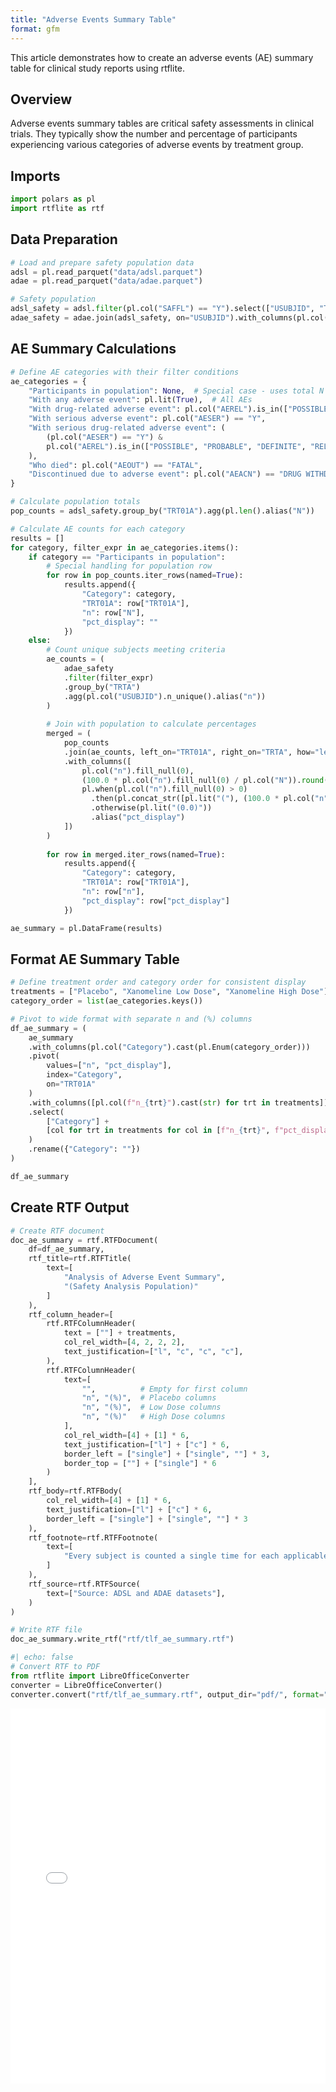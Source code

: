 ```yaml
---
title: "Adverse Events Summary Table"
format: gfm
---
```


<!-- `.md` and `.py` files are generated from the `.qmd` file. Please edit that file. -->

This article demonstrates how to create an adverse events (AE) summary table for clinical study reports using rtflite.

## Overview

Adverse events summary tables are critical safety assessments in clinical trials. 
They typically show the number and percentage of participants experiencing 
various categories of adverse events by treatment group.

## Imports

```python
import polars as pl
import rtflite as rtf
```

## Data Preparation

```python
# Load and prepare safety population data
adsl = pl.read_parquet("data/adsl.parquet")
adae = pl.read_parquet("data/adae.parquet")

# Safety population 
adsl_safety = adsl.filter(pl.col("SAFFL") == "Y").select(["USUBJID", "TRT01A"])
adae_safety = adae.join(adsl_safety, on="USUBJID").with_columns(pl.col("TRT01A").alias("TRTA"))
```

## AE Summary Calculations

```python
# Define AE categories with their filter conditions
ae_categories = {
    "Participants in population": None,  # Special case - uses total N
    "With any adverse event": pl.lit(True),  # All AEs
    "With drug-related adverse event": pl.col("AEREL").is_in(["POSSIBLE", "PROBABLE", "DEFINITE", "RELATED"]),
    "With serious adverse event": pl.col("AESER") == "Y",
    "With serious drug-related adverse event": (
        (pl.col("AESER") == "Y") & 
        pl.col("AEREL").is_in(["POSSIBLE", "PROBABLE", "DEFINITE", "RELATED"])
    ),
    "Who died": pl.col("AEOUT") == "FATAL",
    "Discontinued due to adverse event": pl.col("AEACN") == "DRUG WITHDRAWN"
}

# Calculate population totals
pop_counts = adsl_safety.group_by("TRT01A").agg(pl.len().alias("N"))

# Calculate AE counts for each category
results = []
for category, filter_expr in ae_categories.items():
    if category == "Participants in population":
        # Special handling for population row
        for row in pop_counts.iter_rows(named=True):
            results.append({
                "Category": category,
                "TRT01A": row["TRT01A"],
                "n": row["N"],
                "pct_display": ""
            })
    else:
        # Count unique subjects meeting criteria
        ae_counts = (
            adae_safety
            .filter(filter_expr)
            .group_by("TRTA")
            .agg(pl.col("USUBJID").n_unique().alias("n"))
        )
        
        # Join with population to calculate percentages
        merged = (
            pop_counts
            .join(ae_counts, left_on="TRT01A", right_on="TRTA", how="left")
            .with_columns([
                pl.col("n").fill_null(0),
                (100.0 * pl.col("n").fill_null(0) / pl.col("N")).round(1).alias("pct"),
                pl.when(pl.col("n").fill_null(0) > 0)
                  .then(pl.concat_str([pl.lit("("), (100.0 * pl.col("n").fill_null(0) / pl.col("N")).round(1).cast(str), pl.lit(")")]))
                  .otherwise(pl.lit("(0.0)"))
                  .alias("pct_display")
            ])
        )
        
        for row in merged.iter_rows(named=True):
            results.append({
                "Category": category,
                "TRT01A": row["TRT01A"],
                "n": row["n"],
                "pct_display": row["pct_display"]
            })

ae_summary = pl.DataFrame(results)
```

## Format AE Summary Table

```python
# Define treatment order and category order for consistent display
treatments = ["Placebo", "Xanomeline Low Dose", "Xanomeline High Dose"]
category_order = list(ae_categories.keys())

# Pivot to wide format with separate n and (%) columns
df_ae_summary = (
    ae_summary
    .with_columns(pl.col("Category").cast(pl.Enum(category_order)))
    .pivot(
        values=["n", "pct_display"],
        index="Category", 
        on="TRT01A"
    )
    .with_columns([pl.col(f"n_{trt}").cast(str) for trt in treatments])
    .select(
        ["Category"] + 
        [col for trt in treatments for col in [f"n_{trt}", f"pct_display_{trt}"]]
    )
    .rename({"Category": ""})
)

df_ae_summary
```

## Create RTF Output

```python
# Create RTF document
doc_ae_summary = rtf.RTFDocument(
    df=df_ae_summary,
    rtf_title=rtf.RTFTitle(
        text=[
            "Analysis of Adverse Event Summary",
            "(Safety Analysis Population)"
        ]
    ),
    rtf_column_header=[
        rtf.RTFColumnHeader(
            text = [""] + treatments,
            col_rel_width=[4, 2, 2, 2], 
            text_justification=["l", "c", "c", "c"],
        ),
        rtf.RTFColumnHeader(
            text=[
                "",          # Empty for first column
                "n", "(%)",  # Placebo columns
                "n", "(%)",  # Low Dose columns
                "n", "(%)"   # High Dose columns
            ],
            col_rel_width=[4] + [1] * 6,
            text_justification=["l"] + ["c"] * 6,
            border_left = ["single"] + ["single", ""] * 3,
            border_top = [""] + ["single"] * 6
        )
    ],
    rtf_body=rtf.RTFBody(
        col_rel_width=[4] + [1] * 6,
        text_justification=["l"] + ["c"] * 6,
        border_left = ["single"] + ["single", ""] * 3
    ),
    rtf_footnote=rtf.RTFFootnote(
        text=[
            "Every subject is counted a single time for each applicable row and column."
        ]
    ),
    rtf_source=rtf.RTFSource(
        text=["Source: ADSL and ADAE datasets"],
    )
)

# Write RTF file
doc_ae_summary.write_rtf("rtf/tlf_ae_summary.rtf")
```

```python
#| echo: false
# Convert RTF to PDF
from rtflite import LibreOfficeConverter
converter = LibreOfficeConverter()
converter.convert("rtf/tlf_ae_summary.rtf", output_dir="pdf/", format="pdf", overwrite=True)
```

<embed src="pdf/tlf_ae_summary.pdf" style="width:100%; height:600px" type="application/pdf">
